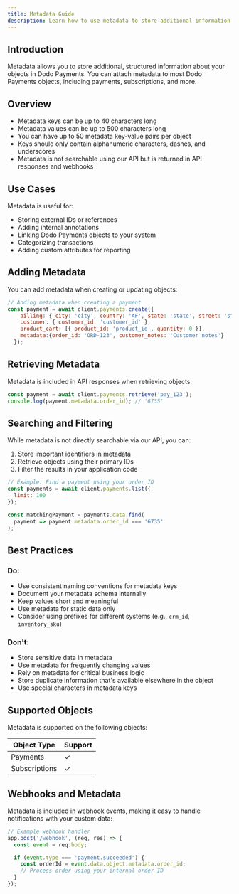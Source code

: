 ```yaml
---
title: Metadata Guide
description: Learn how to use metadata to store additional information about your Dodo Payments objects
---
```


## Introduction

Metadata allows you to store additional, structured information about your objects in Dodo Payments. You can attach metadata to most Dodo Payments objects, including payments, subscriptions, and more.

## Overview

- Metadata keys can be up to 40 characters long
- Metadata values can be up to 500 characters long
- You can have up to 50 metadata key-value pairs per object
- Keys should only contain alphanumeric characters, dashes, and underscores
- Metadata is not searchable using our API but is returned in API responses and webhooks

## Use Cases

Metadata is useful for:

- Storing external IDs or references
- Adding internal annotations
- Linking Dodo Payments objects to your system
- Categorizing transactions
- Adding custom attributes for reporting

## Adding Metadata

You can add metadata when creating or updating objects:

```javascript
// Adding metadata when creating a payment
const payment = await client.payments.create({
    billing: { city: 'city', country: 'AF', state: 'state', street: 'street', zipcode: 0 },
    customer: { customer_id: 'customer_id' },
    product_cart: [{ product_id: 'product_id', quantity: 0 }],
    metadata:{order_id: 'ORD-123', customer_notes: 'Customer notes'}
  });
```

## Retrieving Metadata

Metadata is included in API responses when retrieving objects:

```javascript
const payment = await client.payments.retrieve('pay_123');
console.log(payment.metadata.order_id); // '6735'
```

## Searching and Filtering

While metadata is not directly searchable via our API, you can:

1. Store important identifiers in metadata
2. Retrieve objects using their primary IDs
3. Filter the results in your application code

```javascript
// Example: Find a payment using your order ID
const payments = await client.payments.list({
  limit: 100
});

const matchingPayment = payments.data.find(
  payment => payment.metadata.order_id === '6735'
);
```

## Best Practices

### Do:
- Use consistent naming conventions for metadata keys
- Document your metadata schema internally
- Keep values short and meaningful
- Use metadata for static data only
- Consider using prefixes for different systems (e.g., `crm_id`, `inventory_sku`)

### Don't:
- Store sensitive data in metadata
- Use metadata for frequently changing values
- Rely on metadata for critical business logic
- Store duplicate information that's available elsewhere in the object
- Use special characters in metadata keys

## Supported Objects

Metadata is supported on the following objects:

| Object Type | Support |
|------------|---------|
| Payments | ✓ |
| Subscriptions | ✓ |

## Webhooks and Metadata

Metadata is included in webhook events, making it easy to handle notifications with your custom data:

```javascript
// Example webhook handler
app.post('/webhook', (req, res) => {
  const event = req.body;

  if (event.type === 'payment.succeeded') {
    const orderId = event.data.object.metadata.order_id;
    // Process order using your internal order ID
  }
});
```
